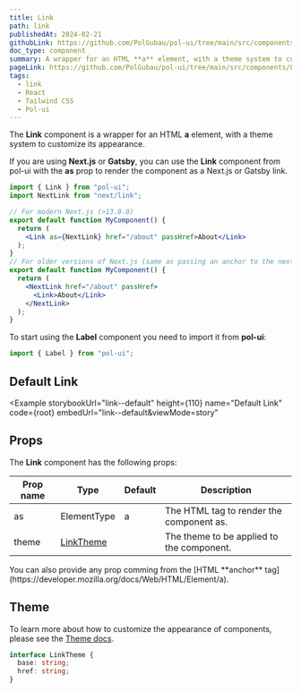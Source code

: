 ```yaml
---
title: Link
path: link
publishedAt: 2024-02-21
githubLink: https://github.com/PolGubau/pol-ui/tree/main/src/components/Link
doc_type: component
summary: A wrapper for an HTML **a** element, with a theme system to customize its appearance.
pageLink: https://github.com/PolGubau/pol-ui/tree/main/src/components/Link
tags:
  - link
  - React
  - Tailwind CSS
  - Pol-ui
---
```



The **Link** component is a wrapper for an HTML **a** element, with a theme system to customize its appearance.

If you are using **Next.js** or **Gatsby**, you can use the **Link** component from pol-ui with the **as** prop to render the component as a Next.js or Gatsby link.

```jsx
import { Link } from "pol-ui";
import NextLink from "next/link";

// For modern Next.js (>13.0.0)
export default function MyComponent() {
  return (
    <Link as={NextLink} href="/about" passHref>About</Link>
  );
}
// For older versions of Next.js (same as passing an anchor to the next unstyled link)
export default function MyComponent() {
  return (
    <NextLink href="/about" passHref>
      <Link>About</Link>
    </NextLink>
  );
}

```

To start using the **Label** component you need to import it from **pol-ui**:

```jsx
import { Label } from "pol-ui";
```

## Default Link

<Example
  storybookUrl="link--default"
  height={110}
  name="Default Link"
  code={root}
  embedUrl="link--default&viewMode=story"
>
  <RootCode />
</Example>

## Props

The **Link** component has the following props:

| Prop name | Type                | Default | Description                               |
| --------- | ------------------- | ------- | ----------------------------------------- |
| as        | ElementType         | a       | The HTML tag to render the component as.  |
| theme     | [LinkTheme](#theme) |         | The theme to be applied to the component. |

<Callout emoji="💡">
  You can also provide any prop comming from the [HTML **anchor**
  tag](https://developer.mozilla.org/docs/Web/HTML/Element/a).
</Callout>

## Theme

To learn more about how to customize the appearance of components, please see the [Theme docs](/docs/theme).

```ts
interface LinkTheme {
  base: string;
  href: string;
}
```
